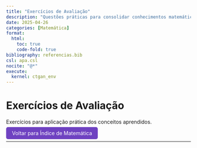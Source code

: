 ```yaml
---
title: "Exercícios de Avaliação"
description: "Questões práticas para consolidar conhecimentos matemáticos."
date: 2025-04-26
categories: [Matemática]
format:
  html:
    toc: true
    code-fold: true
bibliography: referencias.bib
csl: apa.csl
nocite: "@*"
execute:
  kernel: ctgan_env
---
```


# Exercícios de Avaliação

Exercícios para aplicação prática dos conceitos aprendidos.

<p><a href="index.html" style="padding: 8px 16px; background-color: #6f42c1; color: white; border-radius: 5px; text-decoration: none;"> Voltar para Índice de Matemática</a></p>

---
